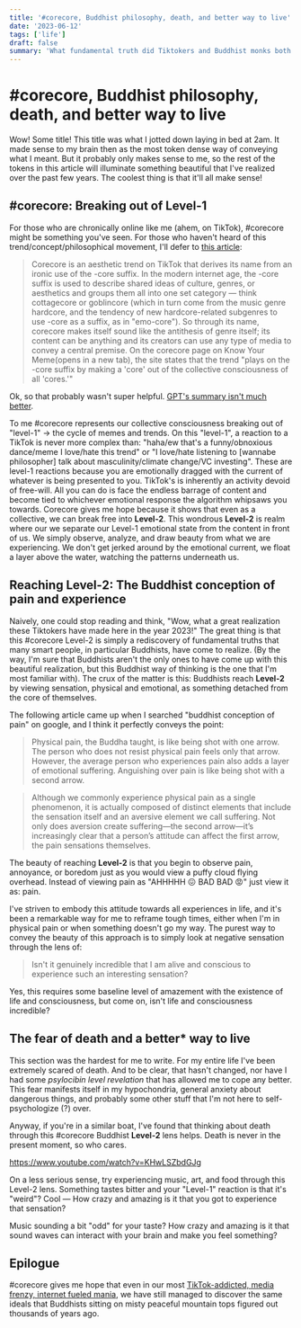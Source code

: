 ```yaml
---
title: '#corecore, Buddhist philosophy, death, and better way to live'
date: '2023-06-12'
tags: ['life']
draft: false
summary: 'What fundamental truth did Tiktokers and Buddhist monks both arrive at?'
---
```


# #corecore, Buddhist philosophy, death, and better way to live

Wow! Some title! This title was what I jotted down laying in bed at 2am. It made sense to my brain then as the most token dense way of conveying what I meant. But it probably only makes sense to me, so the rest of the tokens in this article will illuminate something beautiful that I've realized over the past few years. The coolest thing is that it'll all make sense! 
 
## #corecore: Breaking out of Level-1
For those who are chronically online like me (ahem, on TikTok), #corecore might be something you've seen. For those who haven't heard of this trend/concept/philosophical movement, I'll defer to [this article](https://mashable.com/article/explaining-corecore-tiktok): 

> Corecore is an aesthetic trend on TikTok that derives its name from an ironic use of the -core suffix. In the modern internet age, the -core suffix is used to describe shared ideas of culture, genres, or aesthetics and groups them all into one set category — think cottagecore or goblincore (which in turn come from the music genre hardcore, and the tendency of new hardcore-related subgenres to use -core as a suffix, as in "emo-core"). So through its name, corecore makes itself sound like the antithesis of genre itself; its content can be anything and its creators can use any type of media to convey a central premise. On the corecore page on Know Your Meme(opens in a new tab), the site states that the trend "plays on the -core suffix by making a 'core' out of the collective consciousness of all 'cores.'"

Ok, so that probably wasn't super helpful. [GPT's summary isn't much better](https://chat.openai.com/share/dc974a5a-77fa-4272-bd07-643ab3346bc5). 

To me #corecore represents our collective consciousness breaking out of "level-1" -> the cycle of memes and trends. On this "level-1", a reaction to a TikTok is never more complex than: "haha/ew that's a funny/obnoxious dance/meme I love/hate this trend" or "I love/hate listening to [wannabe philosopher] talk about masculinity/climate change/VC investing". These are level-1 reactions because you are emotionally dragged with the current of whatever is being presented to you. TikTok's is inherently an activity devoid of free-will. All you can do is face the endless barrage of content and become tied to whichever emotional response the algorithm whipsaws you towards. Corecore gives me hope because it shows that even as a collective, we can break free into **Level-2**. This wondrous **Level-2** is realm where our we separate our Level-1 emotional state from the content in front of us. We simply observe, analyze, and draw beauty from what we are experiencing. We don't get jerked around by the emotional current, we float a layer above the water, watching the patterns underneath us.

## Reaching Level-2: The Buddhist conception of pain and experience
Naively, one could stop reading and think, "Wow, what a great realization these Tiktokers have made here in the year 2023!" The great thing is that this #corecore Level-2 is simply a rediscovery of fundamental truths that many smart people, in particular Buddhists, have come to realize. (By the way, I'm sure that Buddhists aren't the only ones to have come up with this beautiful realization, but this Buddhist way of thinking is the one that I'm most familiar with). The crux of the matter is this: Buddhists reach **Level-2** by viewing sensation, physical and emotional, as something detached from the core of themselves. 

The following article came up when I searched "buddhist conception of pain" on google, and I think it perfectly conveys the point:

> Physical pain, the Buddha taught, is like being shot with one arrow. The person who does not resist physical pain feels only that arrow. However, the average person who experiences pain also adds a layer of emotional suffering. Anguishing over pain is like being shot with a second arrow.

> Although we commonly experience physical pain as a single phenomenon, it is actually composed of distinct elements that include the sensation itself and an aversive element we call suffering. Not only does aversion create suffering—the second arrow—it’s increasingly clear that a person’s attitude can affect the first arrow, the pain sensations themselves.

The beauty of reaching **Level-2** is that you begin to observe pain, annoyance, or boredom just as you would view a puffy cloud flying overhead. Instead of viewing pain as "AHHHHH 😖 BAD BAD 😡" just view it as: pain.

I've striven to embody this attitude towards all experiences in life, and it's been a remarkable way for me to reframe tough times, either when I'm in physical pain or when something doesn't go my way. The purest way to convey the beauty of this approach is to simply look at negative sensation through the lens of: 
> Isn't it genuinely incredible that I am alive and conscious to experience such an interesting sensation?

Yes, this requires some baseline level of amazement with the existence of life and consciousness, but come on, isn't life and consciousness incredible? 

## The fear of death and a better* way to live
This section was the hardest for me to write. For my entire life I've been extremely scared of death. And to be clear, that hasn't changed, nor have I had some *psylocibin level revelation* that has allowed me to cope any better. This fear manifests itself in my hypochondria, general anxiety about dangerous things, and probably some other stuff that I'm not here to self-psychologize (?) over. 

Anyway, if you're in a similar boat, I've found that thinking about death through this #corecore Buddhist **Level-2** lens helps. Death is never in the present moment, so who cares. 

https://www.youtube.com/watch?v=KHwLSZbdGJg

On a less serious sense, try experiencing music, art, and food through this Level-2 lens. Something tastes bitter and your "Level-1" reaction is that it's "weird"? Cool — How crazy and amazing is it that you got to experience that sensation?

Music sounding a bit "odd" for your taste? How crazy and amazing is it that sound waves can interact with your brain and make you feel something?

## Epilogue
#corecore gives me hope that even in our most [TikTok-addicted, media frenzy, internet fueled mania](https://www.youtube.com/watch?v=xIh1V-gYbvg), we have still managed to discover the same ideals that Buddhists sitting on misty peaceful mountain tops figured out thousands of years ago.